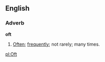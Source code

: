 ==English==

===Adverb===
'''oft'''

#[[Often]]; [[frequently]]; not rarely; many times.

[[pl:Oft]]